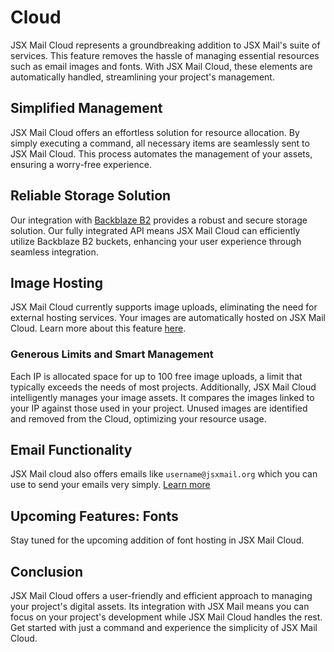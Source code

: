 # Cloud

JSX Mail Cloud represents a groundbreaking addition to JSX Mail's suite of services. This feature removes the hassle of managing essential resources such as email images and fonts. With JSX Mail Cloud, these elements are automatically handled, streamlining your project's management.

## Simplified Management
JSX Mail Cloud offers an effortless solution for resource allocation. By simply executing a command, all necessary items are seamlessly sent to JSX Mail Cloud. This process automates the management of your assets, ensuring a worry-free experience.

## Reliable Storage Solution
Our integration with [Backblaze B2](https://www.backblaze.com) provides a robust and secure storage solution. Our fully integrated API means JSX Mail Cloud can efficiently utilize Backblaze B2 buckets, enhancing your user experience through seamless integration.

## Image Hosting
JSX Mail Cloud currently supports image uploads, eliminating the need for external hosting services. Your images are automatically hosted on JSX Mail Cloud. Learn more about this feature [here](/docs/image).

### Generous Limits and Smart Management
Each IP is allocated space for up to 100 free image uploads, a limit that typically exceeds the needs of most projects. Additionally, JSX Mail Cloud intelligently manages your image assets. It compares the images linked to your IP against those used in your project. Unused images are identified and removed from the Cloud, optimizing your resource usage.

## Email Functionality

JSX Mail cloud also offers emails like `username@jsxmail.org` which you can use to send your emails very simply. [Learn more](/docs/email)

## Upcoming Features: Fonts
Stay tuned for the upcoming addition of font hosting in JSX Mail Cloud.

## Conclusion
JSX Mail Cloud offers a user-friendly and efficient approach to managing your project's digital assets. Its integration with JSX Mail means you can focus on your project's development while JSX Mail Cloud handles the rest. Get started with just a command and experience the simplicity of JSX Mail Cloud.